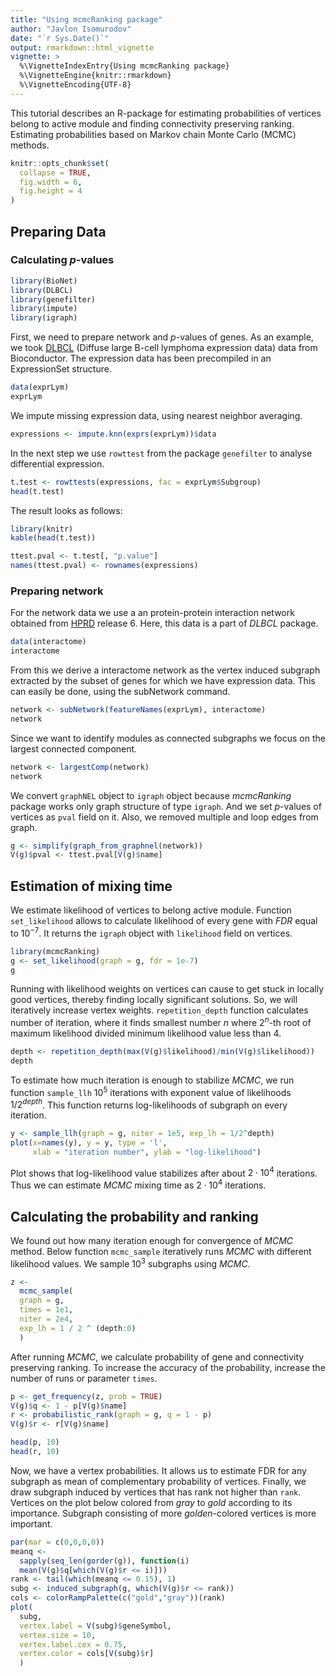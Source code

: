 ```yaml
---
title: "Using mcmcRanking package"
author: "Javlon Isomurodov"
date: "`r Sys.Date()`"
output: rmarkdown::html_vignette
vignette: >
  %\VignetteIndexEntry{Using mcmcRanking package}
  %\VignetteEngine{knitr::rmarkdown}
  %\VignetteEncoding{UTF-8}
---
```


This tutorial describes an R-package for estimating probabilities of vertices belong to active module and finding connectivity preserving ranking. Estimating probabilities  based on Markov chain Monte Carlo (MCMC) methods.

```r
knitr::opts_chunk$set(
  collapse = TRUE,
  fig.width = 6,
  fig.height = 4
)
```

## Preparing Data
### Calculating *p*-values

```r
library(BioNet)
library(DLBCL)
library(genefilter)
library(impute)
library(igraph)
```

First, we need to prepare network and *p*-values of genes. As an example, we took [DLBCL](https://bioconductor.org/packages/release/data/experiment/html/DLBCL.html) (Diffuse large B-cell lymphoma expression data) data from Bioconductor. The expression data has been precompiled in an ExpressionSet structure.

```r
data(exprLym)
exprLym
```
We impute missing expression data, using nearest neighbor averaging.
```r
expressions <- impute.knn(exprs(exprLym))$data
```
In the next step we use `rowttest` from the package `genefilter` to analyse differential expression.
```r
t.test <- rowttests(expressions, fac = exprLym$Subgroup)
head(t.test)
```
The result looks as follows:
```r
library(knitr)
kable(head(t.test))
```

```r
ttest.pval <- t.test[, "p.value"]
names(ttest.pval) <- rownames(expressions)
```

### Preparing network
For the network data we use a an protein-protein interaction network obtained from [HPRD](http://www.hprd.org/index_html) release 6. Here, this data is a part of *DLBCL* package.

```r
data(interactome)
interactome
```

From this we derive a interactome network as the vertex induced subgraph extracted by the subset of genes for which we have expression data. This can easily be done, using the subNetwork command.

```r
network <- subNetwork(featureNames(exprLym), interactome)
network
```
Since we want to identify modules as connected subgraphs we focus on the largest connected component.
```r
network <- largestComp(network)
network
```
We convert `graphNEL` object to `igraph` object because *mcmcRanking* package works only graph structure of type `igraph`. And we set *p*-values of vertices as `pval` field on it. Also, we removed multiple and loop edges from graph.
```r
g <- simplify(graph_from_graphnel(network))
V(g)$pval <- ttest.pval[V(g)$name]
```

## Estimation of mixing time

We estimate likelihood of vertices to belong active module.
Function `set_likelihood` allows to calculate likelihood of every gene with *FDR*  equal to $10^{-7}$. It returns the `igraph` object with `likelihood` field on vertices.
```r
library(mcmcRanking)
g <- set_likelihood(graph = g, fdr = 1e-7)
g
```
Running with likelihood weights on vertices can cause to get stuck in locally good vertices, thereby finding locally significant solutions.
So, we will iteratively increase vertex weights.
`repetition_depth` function calculates number of iteration, where it finds smallest number $n$ where $2^n$-th root of maximum likelihood divided minimum likelihood value less than $4$.
```r
depth <- repetition_depth(max(V(g)$likelihood)/min(V(g)$likelihood))
depth
```
To estimate how much iteration is enough to stabilize *MCMC*, we run function `sample_llh` $10^5$ iterations with exponent value of likelihoods $1/2^{depth}$.
This function returns log-likelihoods of subgraph on every iteration.

```r
y <- sample_llh(graph = g, niter = 1e5, exp_lh = 1/2^depth)
plot(x=names(y), y = y, type = 'l',
     xlab = "iteration number", ylab = "log-likelihood")
```

Plot shows that log-likelihood value stabilizes after about $2 \cdot 10^4$ iterations. Thus we can estimate *MCMC* mixing time as $2 \cdot 10^4$ iterations.

## Calculating the probability and ranking

We found out how many iteration enough for convergence of *MCMC* method. Below function `mcmc_sample` iteratively runs *MCMC* with different likelihood values. We sample $10^3$ subgraphs using *MCMC*.

```r
z <-
  mcmc_sample(
  graph = g,
  times = 1e1,
  niter = 2e4,
  exp_lh = 1 / 2 ^ (depth:0)
  )
```

After running *MCMC*, we calculate probability of gene and connectivity preserving ranking. To increase the accuracy of the probability, increase the number of runs or parameter `times`.  

```r
p <- get_frequency(z, prob = TRUE)
V(g)$q <- 1 - p[V(g)$name]
r <- probabilistic_rank(graph = g, q = 1 - p)
V(g)$r <- r[V(g)$name]
```

```r
head(p, 10)
head(r, 10)
```

Now, we have a vertex probabilities. It allows us to estimate FDR for any subgraph as mean of complementary probability of vertices. Finally, we draw subgraph induced by vertices that has rank not higher than `rank`. Vertices on the plot below colored from *gray* to *gold* according to its importance. Subgraph consisting of more *golden*-colored vertices is more important. 

```r
par(mar = c(0,0,0,0))
meanq <-
  sapply(seq_len(gorder(g)), function(i)
  mean(V(g)$q[which(V(g)$r <= i)]))
rank <- tail(which(meanq <= 0.15), 1)
subg <- induced_subgraph(g, which(V(g)$r <= rank))
cols <- colorRampPalette(c("gold","gray"))(rank)
plot(
  subg,
  vertex.label = V(subg)$geneSymbol,
  vertex.size = 10,
  vertex.label.cex = 0.75,
  vertex.color = cols[V(subg)$r]
  )
```
